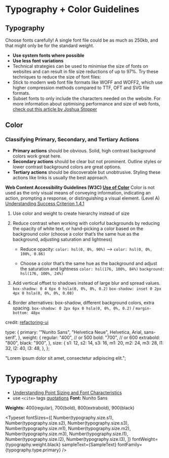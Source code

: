 
<Meta title="Design System/Typography" />

<ColorPalette>
  <ColorItem
    title="theme.color.text"
    subtitle="dark text"
    colors={{
      Dune: "hsl(0,0%,13%)", // #383533 primary (headline)
      BlackCrow: "hsl(0,0%,29%)", // #737373 secondary (article date)
      Boulder: "hsl(0,0%,45%)", // #4A4A4A ancillary (footer copyright)
    }}
  />
  <ColorItem
    title="theme.color.greyscale"
    subtitle="Some of the greys"
    colors={{ White: "#FFFFFF", Alabaster: "#F8F8F8", Concrete: "#F3F3F3" }}
  />
  <ColorItem
    title="theme.color.primary"
    subtitle="Coral"
    colors={{ WildWatermelon: "#FF4785" }}
  />
  <ColorItem
    title="theme.color.secondary"
    subtitle="Ocean"
    colors={{ DodgerBlue: "#1EA7FD" }}
  />
  <ColorItem
    title="theme.color.positive"
    subtitle="Green"
    colors={{
      Apple: "rgba(102,191,60,1)",
      Apple80: "rgba(102,191,60,.8)",
      Apple60: "rgba(102,191,60,.6)",
      Apple30: "rgba(102,191,60,.3)",
    }}
  />
</ColorPalette>

# Typography + Color Guidelines

## Typography

Choose fonts carefully! A single font file could be as much as 250kb, and that might only be for the standard weight.

- **Use system fonts where possible**
- **Use less font variations**
- Technical strategies can be used to minimise the size of fonts on websites and can result in file size reductions of up to 97%. Try these techniques to reduce the size of font files:
- Stick to modern web font file formats like WOFF and WOFF2, which use higher compression methods compared to TTF, OFT and SVG file formats.
- Subset fonts to only include the characters needed on the website.
  For more information about optimising performance and size of web fonts, [check out this article by Joshua Stopper](https://www.wholegraindigital.com/blog/performant-web-fonts/)

## Color

>

### Classifying Primary, Secondary, and Tertiary Actions

<div></div>

- **Primary actions** should be obvious. Solid, high contrast background colors work great here.
- **Secondary actions** should be clear but not prominent. Outline styles or lower contrast background colors are great options.
- **Tertiary actions** should be discoverable but unobtrusive. Styling these actions like links is usually the best approach.

**Web Content Accessibility Guidelines (W3C) [Use of Color](https://www.w3.org/TR/UNDERSTANDING-WCAG20/visual-audio-contrast-without-color.html)**
Color is not used as the only visual means of conveying information, indicating an action, prompting a response, or distinguishing a visual element. (Level A)
[Understanding Success Criterion 1.4.1](https://www.w3.org/TR/2008/REC-WCAG20-20081211/#visual-audio-contrast-without-color)

1. Use color and weight to create hierarchy instead of size
2. Reduce contrast when working with colorful backgrounds by reducing the opacity of white text, or hand-picking a color based on the background color (choose a color that’s the same hue as the background, adjusting saturation and lightness) <br/>

   - Reduce opacity: `color: hsl(0, 0%, 90%)` --> `color: hsl(0, 0%, 100%, 0.86)`<br />
   - Choose a color that’s the same hue as the background and adjust the saturation
     and lightness `color: hsl(176, 100%, 84%)` `background: hsl(176, 100%, 24%)`

     >

3. Add vertical offset to shadows instead of large blur and spread values. `box-shadow: 0 4 6px 0 hsla(0, 0%, 0%, 0.2)` `box-shadow: inset 0 2px 4px 0 hsla(0, 0%, 0%, 0.08)`

4. Border alternatives: box-shadow, different background colors, extra spacing. `box-shadow: 0 2px 6px 0 hsla(0, 0%, 0%, 0.2)` / `margin-bottom: 48px`

credit: [refactoring-ui](https://medium.com/refactoring-ui/7-practical-tips-for-cheating-at-design-40c736799886)

  type: {
    primary: '"Nunito Sans", "Helvetica Neue", Helvetica, Arial, sans-serif',
  },
  weight: {
    regular: "400", // or 500
    bold: "700", // or 600
    extrabold: "800",
    black: "900",
  },
  size: {
    s1: 12,
    s2: 14,
    s3: 16,
    m1: 20,
    m2: 24,
    m3: 28,
    l1: 32,
    l2: 40,
    l3: 48,
  },
};

  "Lorem ipsum dolor sit amet, consectetur adipiscing elit.";

# Typography

- [Understanding Point Sizing and Font Characteristics](https://haltersweb.github.io/Accessibility/font-sizing-and-contrast.html)
- use `<cite>` tags [quotations](https://prismic.io/blog/accessible-components-in-a-cms#:~:text=potentially%20inaccessible%20plugin.-,Quotations,-You%20may%20also)
  **Font:** Nunito Sans

**Weights:** 400(regular), 700(bold), 800(extrabold), 900(black)

<Typeset
  fontSizes={[
    Number(typography.size.s1),
    Number(typography.size.s2),
    Number(typography.size.s3),
    Number(typography.size.m1),
    Number(typography.size.m2),
    Number(typography.size.m3),
    Number(typography.size.l1),
    Number(typography.size.l2),
    Number(typography.size.l3),
  ]}
  fontWeight={typography.weight.black}
  sampleText={SampleText}
  fontFamily={typography.type.primary}
/>
